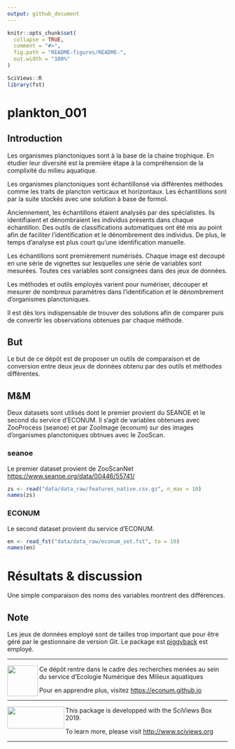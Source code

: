 ```yaml
---
output: github_document
---
```


<!-- README.md is generated from README.Rmd. Please edit that file -->

```r
knitr::opts_chunk$set(
  collapse = TRUE,
  comment = "#>",
  fig.path = "README-figures/README-",
  out.width = "100%"
)

SciViews::R
library(fst)
```


# plankton_001

<!-- badges: start -->
<!-- badges: end -->

## Introduction

Les organismes planctoniques sont à la base de la chaine trophique. En étudier leur diversité est la première étape à la compréhension de la complixité du milieu aquatique.

Les organismes planctoniques sont échantillonsé via différentes méthodes comme les traits de plancton verticaux et horizontaux. Les échantillons sont par la suite stockés avec une solution à base de formol. 

Anciennement, les échantillons étaient analysés par des spécialistes. Ils identifiaient et dénombraient les individus présents dans chaque échantillon. Des outils de classifications automatiques ont été mis au point afin de faciliter l'identification et le dénombrement des individus. De plus, le temps d'analyse est plus court qu'une identification manuelle.

Les échantillons sont premièrement numérisés. Chaque image est decoupé en une série de vignettes sur lesquelles une série de variables sont mesurées. Toutes ces variables sont consignées dans des jeux de données.

Les méthodes et outils employés varient pour numériser, découper et mesurer de nombreux paramètres dans l'identification et le dénombrement d'organismes planctoniques.

Il est dès lors indispensable de trouver des solutions afin de comparer puis de convertir les observations obtenues par chaque méthode.

## But

Le but de ce dépôt est de proposer un outils de comparaison et de conversion entre deux jeux de données obtenu par des outils et méthodes différentes. 

## M&M

Deux datasets sont utilisés dont le premier provient du SEANOE et le second du service d'ECONUM. Il s'agit de variables obtenues avec ZooProcess (seanoe) et par ZooImage (econum) sur des images d'organismes planctoniques obtnues avec le ZooScan. 

### seanoe

Le premier dataset provient de ZooScanNet  <https://www.seanoe.org/data/00446/55741/> 

```r
zs <- read("data/data_raw/features_native.csv.gz", n_max = 10)
names(zs)
```


### ECONUM 

Le second dataset provient du service d'ECONUM.

```r
en <- read_fst("data/data_raw/econum_set.fst", to = 10)
names(en)
```

# Résultats & discussion

Une simple comparaison des noms des variables montrent des différences.

## Note

Les jeux de données employé sont de tailles trop important que pour être géré par le gestionnaire de version Git. Le package est [piggyback](https://ropensci.github.io/piggyback/) est employé.

------

<img src="README-figures/EcoNum-logo.png" width="70" height="70" align="left"/>
Ce dépôt rentre dans le cadre des recherches menées au sein du service
d’Ecologie Numérique des Milieux aquatiques

Pour en apprendre plus, visitez
<https://econum.github.io>

-----


<img src="README-figures/site-title.png" width="130" height="50" align="left"/>    This package is developped with the SciViews Box 2019. 


To learn more, please visit <http://www.sciviews.org>

--------------

